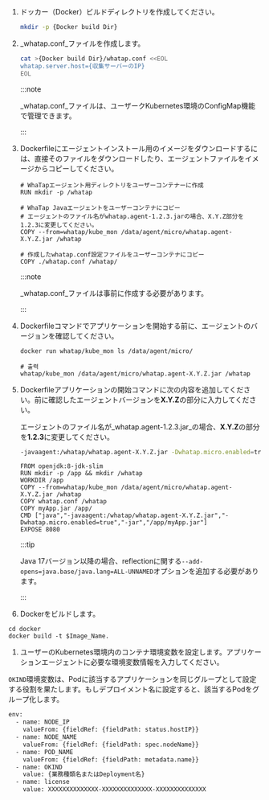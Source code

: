 1.  ドッカー（Docker）ビルドディレクトリを作成してください。

    ```bash
    mkdir -p {Docker build Dir}
    ```

2.  _whatap.conf_ファイルを作成します。

    ```bash
    cat >{Docker build Dir}/whatap.conf <<EOL
    whatap.server.host={収集サーバーのIP}
    EOL
    ```

    :::note

    _whatap.conf_ファイルは、ユーザークKubernetes環境のConfigMap機能で管理できます。

    :::

3.  Dockerfileにエージェントインストール用のイメージをダウンロードするには、直接そのファイルをダウンロードしたり、エージェントファイルをイメージからコピーしてください。

    ```docker
    # WhaTapエージェント用ディレクトリをユーザーコンテナーに作成
    RUN mkdir -p /whatap

    # WhaTap Javaエージェントをユーザーコンテナにコピー
    # エージェントのファイル名がwhatap.agent-1.2.3.jarの場合、X.Y.Z部分を1.2.3に変更してください。
    COPY --from=whatap/kube_mon /data/agent/micro/whatap.agent-X.Y.Z.jar /whatap

    # 作成したwhatap.conf設定ファイルをユーザーコンテナにコピー
    COPY ./whatap.conf /whatap/    
    ```

    :::note

    _whatap.conf_ファイルは事前に作成する必要があります。

    :::

4.  Dockerfileコマンドでアプリケーションを開始する前に、エージェントのバージョンを確認してください。

    ```docker
    docker run whatap/kube_mon ls /data/agent/micro/

    # 출력
    whatap/kube_mon /data/agent/micro/whatap.agent-X.Y.Z.jar /whatap
    ```

5.  Dockerfileアプリケーションの開始コマンドに次の内容を追加してください。前に確認したエージェントバージョンを**X.Y.Z**の部分に入力してください。

    エージェントのファイル名が_whatap.agent-1.2.3.jar_の場合、**X.Y.Z**の部分を**1.2.3**に変更してください。

    ```bash
    -javaagent:/whatap/whatap.agent-X.Y.Z.jar -Dwhatap.micro.enabled=true
    ```

    ```docker title='Dockerfile' showLineNumbers {4,7}
    FROM openjdk:8-jdk-slim
    RUN mkdir -p /app && mkdir /whatap
    WORKDIR /app
    COPY --from=whatap/kube_mon /data/agent/micro/whatap.agent-X.Y.Z.jar /whatap
    COPY whatap.conf /whatap
    COPY myApp.jar /app/
    CMD ["java","-javaagent:/whatap/whatap.agent-X.Y.Z.jar","-Dwhatap.micro.enabled=true","-jar","/app/myApp.jar"]
    EXPOSE 8080
    ```

    :::tip

    Java 17バージョン以降の場合、reflectionに関する`--add-opens=java.base/java.lang=ALL-UNNAMED`オプションを追加する必要があります。

    :::

6.  Dockerをビルドします。

```docker
cd docker
docker build -t $Image_Name.
```

1.  ユーザーのKubernetes環境内のコンテナ環境変数を設定します。アプリケーションエージェントに必要な環境変数情報を入力してください。

  `OKIND`環境変数は、Podに該当するアプリケーションを同じグループとして設定する役割を果たします。もしデプロイメント名に設定すると、該当するPodをグループ化します。

```bash showLineNumbers {8-9}
env:
  - name: NODE_IP
    valueFrom: {fieldRef: {fieldPath: status.hostIP}}
  - name: NODE_NAME
    valueFrom: {fieldRef: {fieldPath: spec.nodeName}}
  - name: POD_NAME
    valueFrom: {fieldRef: {fieldPath: metadata.name}}
  - name: OKIND
    value: {業務種類名またはDeployment名}
  - name: license
    value: XXXXXXXXXXXXXX-XXXXXXXXXXXXXX-XXXXXXXXXXXXXX  
```
